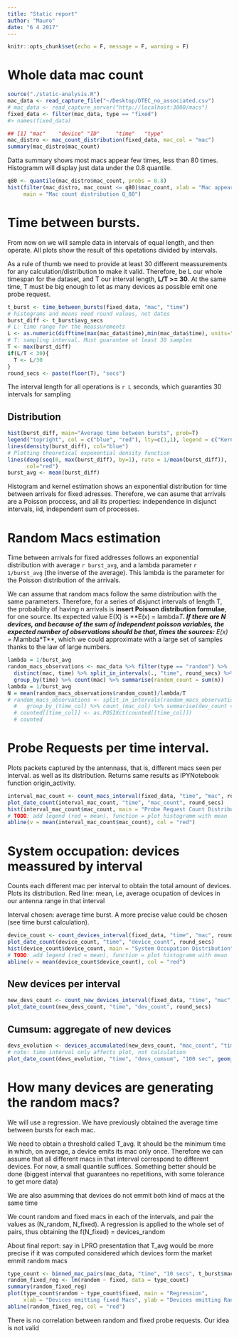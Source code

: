 ```yaml
---
title: "Static report"
author: "Mauro"
date: "6 4 2017"
---
```


```r
knitr::opts_chunk$set(echo = F, message = F, warning = F)
```

# Whole data mac count
```r
source("./static-analysis.R")
mac_data <- read_capture_file("~/Desktop/DTEC_no_associated.csv")
# mac_data <- read_capture_server("http://localhost:3000/macs")
fixed_data <- filter(mac_data, type == "fixed")
#> names(fixed_data)

## [1] "mac"    "device" "ID"     "time"   "type"  
mac_distro <- mac_count_distribution(fixed_data, mac_col = "mac")
summary(mac_distro$mac_count)
```
Datta summary shows most macs appear few times, less than 80 times. Histogramm will display just data under the 0.8 quantile.
```r
q80 <- quantile(mac_distro$mac_count, probs = 0.8)
hist(filter(mac_distro, mac_count <= q80)$mac_count, xlab = "Mac appearances",
     main = "Mac count distribution Q_80")
```

# Time between bursts.

From now on we will sample data in intervals of equal length, and then operate. All plots show the result of this opetations divided by intervals.

As a rule of thumb we need to provide at least 30 different meassurements for any calculation/distribution to make it valid. Therefore, be L our whole timespan for the dataset, and T our interval length, **L/T >= 30**. At the same time, T must be big enough to let as many devices as possible emit one probe request.

```r
t_burst <- time_between_bursts(fixed_data, "mac", "time")
# histograms and means need round values, not dates
burst_diff <- t_burst$avg_secs
# L: time range for the meassurements
L <- as.numeric(difftime(max(mac_data$time),min(mac_data$time), units="secs"))
# T: sampling interval. Must guarantee at least 30 samples
T <- max(burst_diff)
if(L/T < 30){
  T <- L/30
}
round_secs <- paste(floor(T), "secs")
```

The interval length for all operations is `r L` seconds, which guaranties 30 intervals for sampling

## Distribution

```r
hist(burst_diff, main="Average time between bursts", prob=T)
legend("topright", col = c("blue", "red"), lty=c(1,1), legend = c("Kernel Estimation", "Exponential Distribution"))
lines(density(burst_diff), col="blue")
# Plotting theoretical exponential density function
lines(dexp(seq(0, max(burst_diff), by=1), rate = 1/mean(burst_diff)), 
      col="red")
burst_avg <- mean(burst_diff)
```

Histogram and kernel estimation shows an exponential distribution for time between arrivals for fixed adresses. Therefore, we can asume that arrivals are a Poisson proccess, and all its properties: independence in disjunct intervals, iid, independent sum of processes.

# Random Macs estimation

Time between arrivals for fixed addresses follows an exponential distribution with average `r burst_avg`, and a lambda parameter `r 1/burst_avg` (the inverse of the average). This lambda is the parameter for the Poisson distribution of the arrivals.

We can assume that random macs follow the same distribution with the same parameters. Therefore, for a series of disjunct intervals of length T, the probability of having n arrivals is **insert Poisson distribution formulae**, for one source. Its expected value E(X) is **E(x) =  lambda*T**. If there are N devices, and because of the sum of independent poisson variables, the expected number of observations should be that, times the sources: **E(x) = N*lambda*T**, which we could approximate with a large set of samples thanks to the law of large numbers.
```r
lambda = 1/burst_avg
random_macs_observations <- mac_data %>% filter(type == "random") %>%
  distinct(mac, time) %>% split_in_intervals(., "time", round_secs) %>%
  group_by(time) %>% count(mac) %>% summarise(random_count = sum(n))
lambda = 1/burst_avg
N = mean(random_macs_observations$random_count)/lambda/T
# random_macs_observations <- split_in_intervals(random_macs_observations, "time", 
  #   group_by_(time_col) %>% count_(mac_col) %>% summarise(dev_count = sum(n))
  # counted[[time_col]] <- as.POSIXct(counted[[time_col]])
  # counted
```


 
# Probe Requests per time interval. 
Plots packets captured by the antennass, that is, different macs seen per interval. as well as its distribution. Returns same results as IPYNotebook function origin_activity.

```r
interval_mac_count <- count_macs_interval(fixed_data, "time", "mac", round_secs)
plot_date_count(interval_mac_count, "time", "mac_count", round_secs)
hist(interval_mac_count$mac_count, main = "Probe Request Count Distribution")
# TODO: add legend (red = mean), function = plot histogramm with mean
abline(v = mean(interval_mac_count$mac_count), col = "red")
```

# System occupation: devices meassured by interval
Counts each different mac per interval to obtain the total amount of devices. Plots its distribution. Red line: mean, i.e, average ocupation of devices in our antenna range in that interval

Interval chosen: average time burst. A more precise value could be chosen (see time burst calculation).

```r
device_count <- count_devices_interval(fixed_data, "time", "mac", round_secs)
plot_date_count(device_count, "time", "device_count", round_secs)
hist(device_count$device_count, main = "System Occupation Distribution")
# TODO: add legend (red = mean), function = plot histogramm with mean
abline(v = mean(device_count$device_count), col = "red")
```

## New devices per interval
```r
new_devs_count <- count_new_devices_interval(fixed_data, "time", "mac", round_secs)
plot_date_count(new_devs_count, "time", "dev_count", round_secs)
```

## Cumsum: aggregate of new devices
```r
devs_evolution <- devices_accumulated(new_devs_count, "mac_count", "time")
# note: time interval only affects plot, not calculation
plot_date_count(devs_evolution, "time", "devs_cumsum", "100 sec", geom_line())
```

# How many devices are generating the random macs?
We will use a regression. We have previously obtained the average time between bursts for each mac. 

We need to obtain a threshold called T_avg. It should be the minimum time in which, on average, a device emits its mac only once. Therefore we can assume that all different macs in that interval correspond to different devices. For now, a small quantile suffices. Something better should be done (biggest interval that guarantees no repetitions, with some tolerance to get more data)

We are also asumming that devices do not emmit both kind of macs at the same time

We count random and fixed macs in each of the intervals, and pair the values as (N_random, N_fixed). A regression is applied to the whole set of pairs, thus obtaining the f(N_fixed) = devices_random

About final report: say in LPRO presentation that T_avg would be more precise if it was computed considered which devices form the market emmit random macs
```r
type_count <- binned_mac_pairs(mac_data, "time", "10 secs", t_burst$mac)
random_fixed_reg <- lm(random ~ fixed, data = type_count)
summary(random_fixed_reg)
plot(type_count$random ~ type_count$fixed, main = "Regression",
     xlab = "Devices emitting fixed Macs", ylab = "Devices emitting Random Macs")
abline(random_fixed_reg, col = "red")

```

There is no correlation between random and fixed probe requests. Our idea is not valid